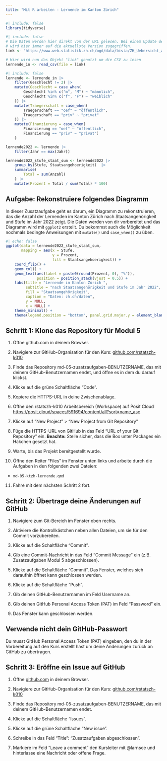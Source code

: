 ```yaml
---
title: "Mit R arbeiten - Lernende im Kanton Zürich"
---
```


```r
#| include: false
library(tidyverse)
```


```r
#| include: false
# Die Daten werden hier direkt von der URL gelesen. Bei einem Update der Daten
# wird hier immer auf die aktuellste Version zugegriffen.
link <- "https://www.web.statistik.zh.ch/ogd/data/bista/ZH_Uebersicht_alle_Lernende.csv"

# Hier wird nun das Objekt "link" genutzt um die CSV zu lesen
lernende_in <- read_csv(file = link)

```

```r
#| include: false
lernende <- lernende_in |> 
    filter(Geschlecht != 2) |> 
    mutate(Geschlecht = case_when(
        Geschlecht %in% c("m", "M") ~ "männlich",
        Geschlecht %in% c("f", "F") ~ "weiblich"
    )) |> 
    mutate(Traegerschaft = case_when(
        Traegerschaft == "oef" ~ "öffentlich",
        Traegerschaft == "priv" ~ "privat"
    )) |>
    mutate(Finanzierung = case_when(
        Finanzierung == "oef" ~ "öffentlich",
        Finanzierung == "priv" ~ "privat")
    ) 

lernende2022 <- lernende |> 
    filter(Jahr == max(Jahr))

lernende2022_stufe_staat_sum <- lernende2022 |> 
    group_by(Stufe, Staatsangehoerigkeit)  |> 
    summarise(
        Total = sum(Anzahl)
    ) |> 
    mutate(Prozent = Total / sum(Total) * 100) 
```

## Aufgabe: Rekonstruiere folgendes Diagramm

In dieser Zusatzaufgabe geht es darum, ein Diagramm zu rekonstruieren, das die Anzahl der Lernenden im Kanton Zürich nach Staatsangehörigkeit und Stufe im Jahr 2022 zeigt. Die Daten werden von dir vorbereitet und das Diagramm wird mit `ggplot2` erstellt. Du bekommst auch die Möglichkeit nochmals bedingte Anweisungen mit `mutate()` und `case_when()` zu üben.

```r
#| echo: false
ggplot(data = lernende2022_stufe_staat_sum,
       mapping = aes(x = Stufe, 
                     y = Prozent, 
                     fill = Staatsangehoerigkeit)) +
    coord_flip() +
    geom_col() +
    geom_text(aes(label = paste0(round(Prozent, 0), "%")),  
              position = position_stack(vjust = 0.5)) +
    labs(title = "Lernende im Kanton Zürich ",
         subtitle = "nach Staatsangehörigkeit und Stufe im Jahr 2022",
         fill = "Staatsangehörigkeit",
         caption = "Daten: zh.ch/daten",
         y = NULL,
         x = NULL) +
    theme_minimal() +
    theme(legend.position = "bottom", panel.grid.major.y = element_blank())
```


## Schritt 1: Klone das Repository für Modul 5

1. Öffne github.com in deinem Browser.

2. Navigiere zur GitHub-Organisation für den Kurs: [github.com/rstatszh-k010](https://github.com/rstatszh-k010)

3. Finde das Repository [md-05-zusatzaufgaben-BENUTZERNAME]{.highlight-yellow}, das mit deinem GitHub-Benutzernamen endet, und öffne es in dem du darauf klickst.

4. Klicke auf die grüne Schaltfläche "Code".

5. Kopiere die HTTPS-URL in deine Zwischenablage.

6. Öffne den rstatszh-k010 Arbeitsbereich (Workspace) auf Posit Cloud <https://posit.cloud/spaces/591694/content/all?sort=name_asc>

7. Klicke auf "New Project" > "New Project from Git Repository"

8. Füge die HTTPS-URL von GitHub in das Feld "URL of your Git Repository" ein. [**Beachte:**]{.highlight-yellow} Stelle sicher, dass die Box unter Packages ein Häkchen gesetzt hat.

9. Warte, bis das Projekt bereitgestellt wurde.

10. Öffne den Reiter "Files" im Fenster unten links und arbeite durch die Aufgaben in den folgenden zwei Dateien:

- `md-05-ktzh-lernende.qmd`

11. Fahre mit dem nächsten Schritt 2 fort.

## Schritt 2: Übertrage deine Änderungen auf GitHub

1. Navigiere zum Git-Bereich im Fenster oben rechts.

2. Aktiviere die Kontrollkästchen neben allen Dateien, um sie für den Commit vorzubereiten.

3. Klicke auf die Schaltfläche "Commit".

4. Gib eine Commit-Nachricht in das Feld "Commit Message" ein (z.B. Zusatzaufgaben Modul 5 abgeschlossen).

5. Klicke auf die Schaltfläche "Commit". Das Fenster, welches sich daraufhin öffnet kann geschlossen werden.

6. Klicke auf die Schaltfläche "Push".

7. Gib deinen GitHub-Benutzernamen im Feld Username an. 

8. Gib [deinen GitHub Personal Access Token (PAT)]{.highlight-yellow} im Feld ["Password"]{.highlight-yellow} ein.

9. Das Fenster kann geschlossen werden.

::: callout-important
## Verwende nicht dein GitHub-Passwort

Du musst GitHub Personal Access Token (PAT) eingeben, den du in der Vorbereitung auf den Kurs erstellt hast um deine Änderungen zurück an GitHub zu übertragen.
:::

## Schritt 3: Eröffne ein Issue auf GitHub

1. Öffne [github.com](https://github.com/) in deinem Browser.

2. Navigiere zur GitHub-Organisation für den Kurs: [github.com/rstatszh-k010](https://github.com/rstatszh-k010)

3. Finde das Repository [md-05-zusatzaufgaben-BENUTZERNAME]{.highlight-yellow}, das mit deinem GitHub-Benutzernamen endet.

4. Klicke auf die Schaltfläche "Issues".

5. Klicke auf die grüne Schaltfläche "New issue".

6. Schreibe in das Feld "Title": "Zusatzaufgaben abgeschlossen".

7. Markiere im Feld "Leave a comment" den Kursleiter mit @larnsce und hinterlasse eine Nachricht oder offene Frage.